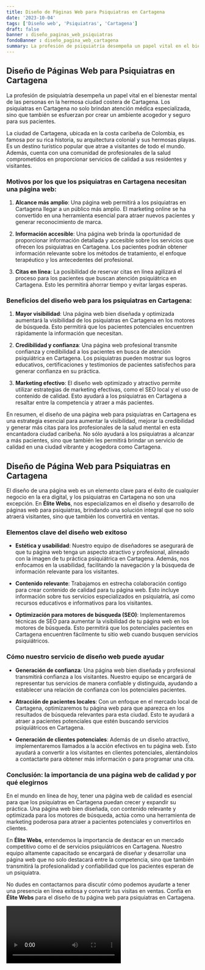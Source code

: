 ```yaml
---
title: Diseño de Páginas Web para Psiquiatras en Cartagena
date: '2023-10-04'
tags: ['Diseño web', 'Psiquiatras', 'Cartagena']
draft: false
banner : diseño_paginas_web_psiquiatras
fondoBanner : diseño_pagina_web_cartagena
summary: La profesión de psiquiatría desempeña un papel vital en el bienestar mental de las personas en la hermosa ciudad costera de Cartagena. Los psiquiatras en Cartagena no solo brindan atención médica especializada, sino que también se esfuerzan por crear un ambiente acogedor y seguro para sus pacientes. 
---
```


## Diseño de Páginas Web para Psiquiatras en Cartagena

La profesión de psiquiatría desempeña un papel vital en el bienestar mental de las personas en la hermosa ciudad costera de Cartagena. Los psiquiatras en Cartagena no solo brindan atención médica especializada, sino que también se esfuerzan por crear un ambiente acogedor y seguro para sus pacientes. 

La ciudad de Cartagena, ubicada en la costa caribeña de Colombia, es famosa por su rica historia, su arquitectura colonial y sus hermosas playas. Es un destino turístico popular que atrae a visitantes de todo el mundo. Además, cuenta con una comunidad de profesionales de la salud comprometidos en proporcionar servicios de calidad a sus residentes y visitantes.

### Motivos por los que los psiquiatras en Cartagena necesitan una página web:

1. **Alcance más amplio**: Una página web permitirá a los psiquiatras en Cartagena llegar a un público más amplio. El marketing online se ha convertido en una herramienta esencial para atraer nuevos pacientes y generar reconocimiento de marca.

2. **Información accesible**: Una página web brinda la oportunidad de proporcionar información detallada y accesible sobre los servicios que ofrecen los psiquiatras en Cartagena. Los pacientes podrán obtener información relevante sobre los métodos de tratamiento, el enfoque terapéutico y los antecedentes del profesional.

3. **Citas en línea**: La posibilidad de reservar citas en línea agilizará el proceso para los pacientes que buscan atención psiquiátrica en Cartagena. Esto les permitirá ahorrar tiempo y evitar largas esperas.

### Beneficios del diseño web para los psiquiatras en Cartagena:

1. **Mayor visibilidad**: Una página web bien diseñada y optimizada aumentará la visibilidad de los psiquiatras en Cartagena en los motores de búsqueda. Esto permitirá que los pacientes potenciales encuentren rápidamente la información que necesitan.

2. **Credibilidad y confianza**: Una página web profesional transmite confianza y credibilidad a los pacientes en busca de atención psiquiátrica en Cartagena. Los psiquiatras pueden mostrar sus logros educativos, certificaciones y testimonios de pacientes satisfechos para generar confianza en su práctica.

3. **Marketing efectivo**: El diseño web optimizado y atractivo permite utilizar estrategias de marketing efectivas, como el SEO local y el uso de contenido de calidad. Esto ayudará a los psiquiatras en Cartagena a resaltar entre la competencia y atraer a más pacientes.

En resumen, el diseño de una página web para psiquiatras en Cartagena es una estrategia esencial para aumentar la visibilidad, mejorar la credibilidad y generar más citas para los profesionales de la salud mental en esta encantadora ciudad caribeña. No sólo ayudará a los psiquiatras a alcanzar a más pacientes, sino que también les permitirá brindar un servicio de calidad en una ciudad vibrante y acogedora como Cartagena.

<GifSeo />

<Cta />

## Diseño de Página Web para Psiquiatras en Cartagena

El diseño de una página web es un elemento clave para el éxito de cualquier negocio en la era digital, y los psiquiatras en Cartagena no son una excepción. En **Élite Webs**, nos especializamos en el diseño y desarrollo de páginas web para psiquiatras, brindando una solución integral que no solo atraerá visitantes, sino que también los convertirá en ventas.

### Elementos clave del diseño web exitoso

- **Estética y usabilidad**: Nuestro equipo de diseñadores se asegurará de que tu página web tenga un aspecto atractivo y profesional, alineado con la imagen de tu práctica psiquiátrica en Cartagena. Además, nos enfocamos en la usabilidad, facilitando la navegación y la búsqueda de información relevante para los visitantes.

- **Contenido relevante**: Trabajamos en estrecha colaboración contigo para crear contenido de calidad para tu página web. Esto incluye información sobre tus servicios especializados en psiquiatría, así como recursos educativos e informativos para los visitantes.

- **Optimización para motores de búsqueda (SEO)**: Implementaremos técnicas de SEO para aumentar la visibilidad de tu página web en los motores de búsqueda. Esto permitirá que los potenciales pacientes en Cartagena encuentren fácilmente tu sitio web cuando busquen servicios psiquiátricos.

### Cómo nuestro servicio de diseño web puede ayudar

- **Generación de confianza**: Una página web bien diseñada y profesional transmitirá confianza a los visitantes. Nuestro equipo se encargará de representar tus servicios de manera confiable y distinguida, ayudando a establecer una relación de confianza con los potenciales pacientes.

- **Atracción de pacientes locales**: Con un enfoque en el mercado local de Cartagena, optimizaremos tu página web para que aparezca en los resultados de búsqueda relevantes para esta ciudad. Esto te ayudará a atraer a pacientes potenciales que estén buscando servicios psiquiátricos en Cartagena.

- **Generación de clientes potenciales**: Además de un diseño atractivo, implementaremos llamados a la acción efectivos en tu página web. Esto ayudará a convertir a los visitantes en clientes potenciales, alentándolos a contactarte para obtener más información o para programar una cita.

### Conclusión: la importancia de una página web de calidad y por qué elegirnos

En el mundo en línea de hoy, tener una página web de calidad es esencial para que los psiquiatras en Cartagena puedan crecer y expandir su práctica. Una página web bien diseñada, con contenido relevante y optimizada para los motores de búsqueda, actúa como una herramienta de marketing poderosa para atraer a pacientes potenciales y convertirlos en clientes.

En **Élite Webs**, entendemos la importancia de destacar en un mercado competitivo como el de servicios psiquiátricos en Cartagena. Nuestro equipo altamente capacitado se encargará de diseñar y desarrollar una página web que no solo destacará entre la competencia, sino que también transmitirá la profesionalidad y confiabilidad que los pacientes esperan de un psiquiatra.

No dudes en contactarnos para discutir cómo podemos ayudarte a tener una presencia en línea exitosa y convertir tus visitas en ventas. Confía en **Élite Webs** para el diseño de tu página web para psiquiatras en Cartagena.

<Video />

<CtaBot job='Psiquiatras' city='Cartagena'/>

<Gmaps query='Cartagena+españa+maps' />